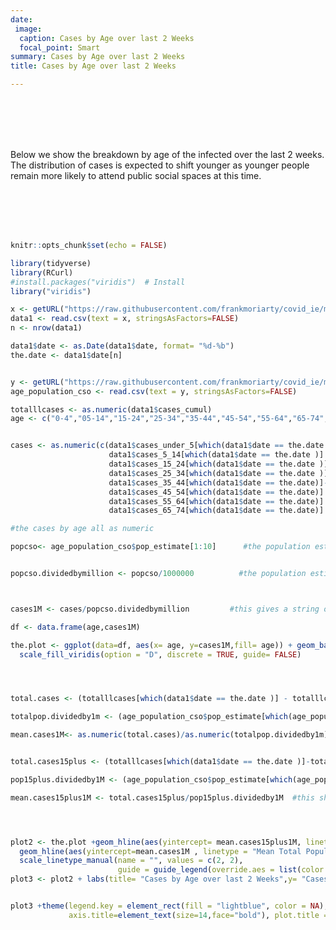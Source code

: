 ```yaml
---
date: 
 image:
  caption: Cases by Age over last 2 Weeks
  focal_point: Smart
summary: Cases by Age over last 2 Weeks
title: Cases by Age over last 2 Weeks

---
```


<br><br><br><br>

Below we show the breakdown by age of the infected over the last 2 weeks. The distribution of cases is expected to shift younger as younger people remain more likely to attend public social spaces at this time.

<br><br><br><br>

```r
knitr::opts_chunk$set(echo = FALSE)
```

```r

library(tidyverse)
library(RCurl)
#install.packages("viridis")  # Install
library("viridis")  

x <- getURL("https://raw.githubusercontent.com/frankmoriarty/covid_ie/master/doh_covid_ie_cases_analysis.csv")
data1 <- read.csv(text = x, stringsAsFactors=FALSE)
n <- nrow(data1)

data1$date <- as.Date(data1$date, format= "%d-%b")
the.date <- data1$date[n]


y <- getURL("https://raw.githubusercontent.com/frankmoriarty/covid_ie/master/age_population_cso_2019.csv")
age_population_cso <- read.csv(text = y, stringsAsFactors=FALSE)

totalllcases <- as.numeric(data1$cases_cumul)
age <- c("0-4","05-14","15-24","25-34","35-44","45-54","55-64","65-74", "75-84", "85+")


cases <- as.numeric(c(data1$cases_under_5[which(data1$date == the.date )] - data1$cases_under_5[which(data1$date == the.date -14)] ,
                      data1$cases_5_14[which(data1$date == the.date )] - data1$cases_5_14[which(data1$date == the.date - 14 )],
                      data1$cases_15_24[which(data1$date == the.date )] - data1$cases_15_24[which(data1$date == the.date - 14 )],
                      data1$cases_25_34[which(data1$date == the.date )] - data1$cases_25_34[which(data1$date == the.date - 14 )],
                      data1$cases_35_44[which(data1$date == the.date)]- data1$cases_35_44[which(data1$date == the.date - 14)],
                      data1$cases_45_54[which(data1$date == the.date)] - data1$cases_45_54[which(data1$date == the.date - 14)],
                      data1$cases_55_64[which(data1$date == the.date)] - data1$cases_55_64[which(data1$date == the.date - 14)],
                      data1$cases_65_74[which(data1$date == the.date)] - data1$cases_65_74[which(data1$date == the.date - 14)], data1$cases_75_84[which(data1$date == the.date)] - data1$cases_75_84[which(data1$date == the.date - 14)], data1$cases_85_plus[which(data1$date == the.date)]- data1$cases_85_plus[which(data1$date == the.date - 14)]))

#the cases by age all as numeric

popcso<- age_population_cso$pop_estimate[1:10]      #the population estimates  


popcso.dividedbymillion <- popcso/1000000          #the population estimates divided by million as per formula in notebook



cases1M <- cases/popcso.dividedbymillion         #this gives a string of the cases per one million by age

df <- data.frame(age,cases1M)

the.plot <- ggplot(data=df, aes(x= age, y=cases1M,fill= age)) + geom_bar(stat='identity') +
  scale_fill_viridis(option = "D", discrete = TRUE, guide= FALSE)




total.cases <- (totalllcases[which(data1$date == the.date )] - totalllcases[which(data1$date == the.date -14 )]) #this gives the total cases on the date

totalpop.dividedby1m <- (age_population_cso$pop_estimate[which(age_population_cso$age_group=='cases_all_ages')])/1000000

mean.cases1M<- as.numeric(total.cases)/as.numeric(totalpop.dividedby1m)   #this is population mean for average abline


total.cases15plus <- (totalllcases[which(data1$date == the.date )]-totalllcases[which(data1$date == the.date - 14 )])-  ((data1$cases_under_5[which(data1$date == the.date )]-data1$cases_under_5[which(data1$date == the.date - 14 )])+               (data1$cases_5_14[which(data1$date == the.date )] - data1$cases_5_14[which(data1$date == the.date - 14 )])) #this gave the total amount of cases 15 plus

pop15plus.dividedby1M <- (age_population_cso$pop_estimate[which(age_population_cso$age_group=='cases_age_15_plus')])/1000000    #this was the population 15 plus divided by 1 million as per formula in notebook

mean.cases15plus1M <- total.cases15plus/pop15plus.dividedby1M  #this shows the total cases 15 plus per 1 million people




plot2 <- the.plot +geom_hline(aes(yintercept= mean.cases15plus1M, linetype = "Mean 15-plus"), colour= "green", size=1.25) +
  geom_hline(aes(yintercept=mean.cases1M , linetype = "Mean Total Population"), colour= "yellow", size=1.25) +
  scale_linetype_manual(name = "", values = c(2, 2), 
                        guide = guide_legend(override.aes = list(color = c("green", "yellow"))))
plot3 <- plot2 + labs(title= "Cases by Age over last 2 Weeks",y= "Cases per Million", x = "Age-groups (Yr)")


plot3 +theme(legend.key = element_rect(fill = "lightblue", color = NA), axis.text=element_text(size=8, face = "bold"),
             axis.title=element_text(size=14,face="bold"), plot.title = element_text(size=16, face = "bold"))



```
